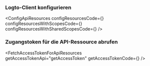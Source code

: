 

<ApiResourcesDescription />

### Logto-Client konfigurieren

<ConfigApiResources
  configResourcesCode={<ConfigResourcesCode />}
  configResourcesWithScopesCode={<ConfigResourcesWithScopesCode />}
  configResourcesWithSharedScopesCode={<ConfigResourcesWithSharedScopesCode />}
/>

### Zugangstoken für die API-Ressource abrufen

<FetchAccessTokenForApiResources
  getAccessTokenApi="getAccessToken"
  getAccessTokenCode={<GetAccessTokenCode />}
/>
